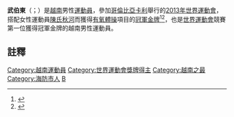 '''武伯東'''（{{lang-vi|Vũ Bá Đông}}；{{bd|1989年|1月7日|df=V}}）是[[越南|越南]]男性[[運動員|運動員]]，參加[[哥倫比亞|哥倫比亞]][[卡利|卡利]]舉行的[[2013年世界運動會|2013年世界運動會]]，搭配女性運動員[[陳氏秋河|陳氏秋河]]而獲得[[有氧體操|有氧體操]]項目的[[冠軍|冠軍]][[金牌|金牌]]<ref>{{Cite web |url=http://cn.nhandan.com.vn/index.php/sports/international-sport/item/1056601-%E8%B6%8A%E5%8D%97%E9%98%9F%E5%9C%A82013%E5%B9%B4%E4%B8%96%E7%95%8C%E8%BF%90%E5%8A%A8%E4%BC%9A%E6%91%98%E4%B8%8B%E9%87%91%E7%89%8C.html |title=越南队在2013年世界运动会摘下金牌 |access-date=2013-08-12 |archive-date=2014-03-14 |archive-url=https://web.archive.org/web/20140314194253/http://cn.nhandan.com.vn/index.php/sports/international-sport/item/1056601-%E8%B6%8A%E5%8D%97%E9%98%9F%E5%9C%A82013%E5%B9%B4%E4%B8%96%E7%95%8C%E8%BF%90%E5%8A%A8%E4%BC%9A%E6%91%98%E4%B8%8B%E9%87%91%E7%89%8C.html |dead-url=no }}</ref><ref>{{Cite web |url=http://nld.com.vn/20130803011910753p0c1026/ba-dong-thu-ha-doat-hcv-aerobics-tai-world-games-2013.htm |title=Bá Đông - Thu Hà đoạt HCV Aerobics tại World Games 2013 |access-date=2013-08-12 |archive-date=2013-08-17 |archive-url=https://web.archive.org/web/20130817025505/http://nld.com.vn/20130803011910753p0c1026/ba-dong-thu-ha-doat-hcv-aerobics-tai-world-games-2013.htm |dead-url=no }}</ref>，也是[[世界運動會|世界運動會]]競賽第一位獲得冠軍金牌的越南男性運動員。

==註釋==
{{Reflist}}

{{越南人小作品}}
{{DEFAULTSORT:V}}

[[Category:越南運動員|Category:越南運動員]]
[[Category:世界運動會獎牌得主|Category:世界運動會獎牌得主]]
[[Category:越南之最|Category:越南之最]]
[[Category:海防市人|Category:海防市人]]
[[Category:武姓|B]]